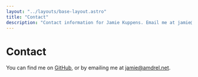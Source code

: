 ```yaml
---
layout: "../layouts/base-layout.astro"
title: "Contact"
description: "Contact information for Jamie Kuppens. Email me at jamie@amdrel.net."
---
```


# Contact

You can find me on [GitHub](https://github.com/Amdrel), or by emailing me at
[jamie@amdrel.net](mailto:jamie@amdrel.net).
